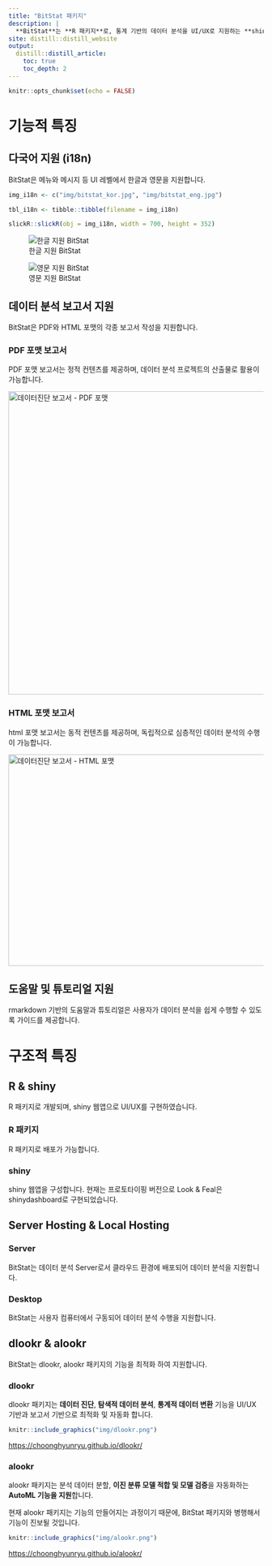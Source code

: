 ```yaml
---
title: "BitStat 패키지"
description: |
  **BitStat**는 **R 패키지**로, 통계 기반의 데이터 분석을 UI/UX로 지원하는 **shiny 웹앱**
site: distill::distill_website
output:
  distill::distill_article:
    toc: true
    toc_depth: 2  
---
```


```r
knitr::opts_chunk$set(echo = FALSE)
```

# 기능적 특징

## 다국어 지원 (i18n)

BitStat은 메뉴와 메시지 등 UI 레벨에서 한글과 영문을 지원합니다. 

```r
img_i18n <- c("img/bitstat_kor.jpg", "img/bitstat_eng.jpg")

tbl_i18n <- tibble::tibble(filename = img_i18n)

slickR::slickR(obj = img_i18n, width = 700, height = 352)
```

![한글 지원 BitStat](img/bitstat_kor.jpg)

![영문 지원 BitStat](img/bitstat_eng.jpg)


## 데이터 분석 보고서 지원

BitStat은 PDF와 HTML 포맷의 각종 보고서 작성을 지원합니다.

### PDF 포맷 보고서

PDF 포맷 보고서는 정적 컨텐츠를 제공하며, 데이터 분석 프로젝트의 산출물로 활용이 가능합니다.

<a href="img/diag_health_screen.pdf" target="_blank">
  <img class="img-concert" src="img/bitstat_report_pdf.jpg" alt="데이터진단 보고서 - PDF 포맷" width="600" height="598"/>
</a>


### HTML 포맷 보고서

html 포맷 보고서는 동적 컨텐츠를 제공하며, 독립적으로 심층적인 데이터 분석의 수행이 가능합니다.

<a href="img/diag_health_screen.html" target="_blank">
  <img class="img-concert" src="img/bitstat_report_web.jpg" alt="데이터진단 보고서 - HTML 포맷" width="600" height="417"/>
</a>


## 도움말 및 튜토리얼 지원

rmarkdown 기반의 도움말과 튜토리얼은 사용자가 데이터 분석을 쉽게 수행할 수 있도록 가이드를 제공합니다.


# 구조적 특징

## R & shiny 
R 패키지로 개발되며, shiny 웹앱으로 UI/UX를 구현하였습니다.

### R 패키지
R 패키지로 배포가 가능합니다.

### shiny
shiny 웹앱을 구성합니다. 
현재는 프로토타이핑 버전으로 Look & Feal은 shinydashboard로 구현되었습니다.


## Server Hosting & Local Hosting

### Server
BitStat는 데이터 분석 Server로서 클라우드 환경에 배포되어 데이터 분석을 지원합니다.


### Desktop
BitStat는 사용자 컴퓨터에서 구동되어 데이터 분석 수행을 지원합니다.


## dlookr & alookr 
BitStat는 dlookr, alookr 패키지의 기능을 최적화 하여 지원합니다.

### dlookr
dlookr 패키지는 **데이터 진단**, **탐색적 데이터 분석**, **통계적 데이터 변환** 기능을 UI/UX 기반과 보고서 기반으로 최적화 및 자동화 합니다.

```r
knitr::include_graphics("img/dlookr.png")
```
[https://choonghyunryu.github.io/dlookr/](https://choonghyunryu.github.io/dlookr/){target="_blank"}

### alookr
alookr 패키지는 분석 데이터 분할, **이진 분류 모델 적합 및 모델 검증**을 자동화하는 **AutoML 기능을 지원**합니다.

현재 alookr 패키지는 기능의 만들어지는 과정이기 때문에, BitStat 패키지와 병행해서 기능이 진보될 것입니다.

```r
knitr::include_graphics("img/alookr.png")
```

[https://choonghyunryu.github.io/alookr/](https://choonghyunryu.github.io/alookr/){target="_blank"}

